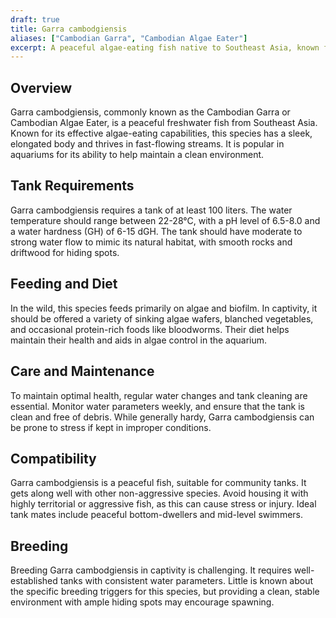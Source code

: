 ```yaml
---
draft: true
title: Garra cambodgiensis
aliases: ["Cambodian Garra", "Cambodian Algae Eater"]
excerpt: A peaceful algae-eating fish native to Southeast Asia, known for its ability to help keep aquariums clean.
---
```


## Overview

Garra cambodgiensis, commonly known as the Cambodian Garra or Cambodian Algae Eater, is a peaceful freshwater fish from
Southeast Asia. Known for its effective algae-eating capabilities, this species has a sleek, elongated body and thrives
in fast-flowing streams. It is popular in aquariums for its ability to help maintain a clean environment.

## Tank Requirements

Garra cambodgiensis requires a tank of at least 100 liters. The water temperature should range between 22-28°C, with a
pH level of 6.5-8.0 and a water hardness (GH) of 6-15 dGH. The tank should have moderate to strong water flow to mimic
its natural habitat, with smooth rocks and driftwood for hiding spots.

## Feeding and Diet

In the wild, this species feeds primarily on algae and biofilm. In captivity, it should be offered a variety of sinking
algae wafers, blanched vegetables, and occasional protein-rich foods like bloodworms. Their diet helps maintain their
health and aids in algae control in the aquarium.

## Care and Maintenance

To maintain optimal health, regular water changes and tank cleaning are essential. Monitor water parameters weekly, and
ensure that the tank is clean and free of debris. While generally hardy, Garra cambodgiensis can be prone to stress if
kept in improper conditions.

## Compatibility

Garra cambodgiensis is a peaceful fish, suitable for community tanks. It gets along well with other non-aggressive
species. Avoid housing it with highly territorial or aggressive fish, as this can cause stress or injury. Ideal tank
mates include peaceful bottom-dwellers and mid-level swimmers.

## Breeding

Breeding Garra cambodgiensis in captivity is challenging. It requires well-established tanks with consistent water
parameters. Little is known about the specific breeding triggers for this species, but providing a clean, stable
environment with ample hiding spots may encourage spawning.
